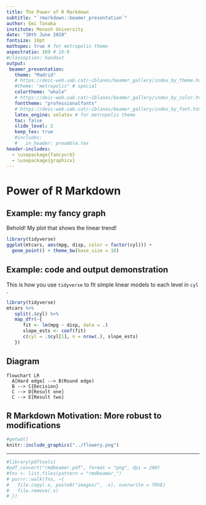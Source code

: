 ```yaml
---
title: The Power of R Markdown
subtitle: "`rmarkdown::beamer_presentation`"
author: Emi Tanaka
institute: Monash University
date: "30th June 2020"
fontsize: 10pt
mathspec: true # for metropolis theme
aspectratio: 169 # 16:9
#classoption: handout
output:
 beamer_presentation:
   theme: "Madrid" 
   # https://deic-web.uab.cat/~iblanes/beamer_gallery/index_by_theme.html
   #theme: "metropolis" # special
   colortheme: "whale"
   # https://deic-web.uab.cat/~iblanes/beamer_gallery/index_by_color.html
   fonttheme: "professionalfonts"
   # https://deic-web.uab.cat/~iblanes/beamer_gallery/index_by_font.html
   latex_engine: xelatex # for metropolis theme
   toc: false
   slide_level: 2
   keep_tex: true
   #includes:
   #   in_header: preamble.tex
header-includes:
  - \usepackage{fancyvrb}
  - \usepackage{graphicx}
---
```

# Power of R Markdown
## Example: my fancy graph
Behold! My plot that shows the linear trend!
```r
library(tidyverse)
ggplot(mtcars, aes(mpg, disp, color = factor(cyl))) + 
  geom_point() + theme_bw(base_size = 18)
```
## Example: code and output demonstration
This is how you use `tidyverse` to fit simple linear models to each level in `cyl` .
```r
library(tidyverse)
mtcars %>% 
   split(.$cyl) %>% 
   map_dfr(~{
      fit <- lm(mpg ~ disp, data = .)
      slope_ests <- coef(fit)
      c(cyl = .$cyl[1], n = nrow(.), slope_ests)
   })
```

## Diagram

```mermaid
flowchart LR
  A[Hard edge] --> B(Round edge)
  B --> C{Decision}
  C --> D[Result one]
  C --> E[Result two]
```

## R Markdown Motivation: More robust to modifications
```r
#getwd()
knitr::include_graphics("../flowery.png")
```

---

```r
#library(pdftools)
#pdf_convert("rmdbeamer.pdf", format = "png", dpi = 200)
#fns <- list.files(pattern = "rmdbeamer_")
# purrr::walk(fns, ~{
#   file.copy(.x, paste0("images/", .x), overwrite = TRUE)
#   file.remove(.x)
# })
```